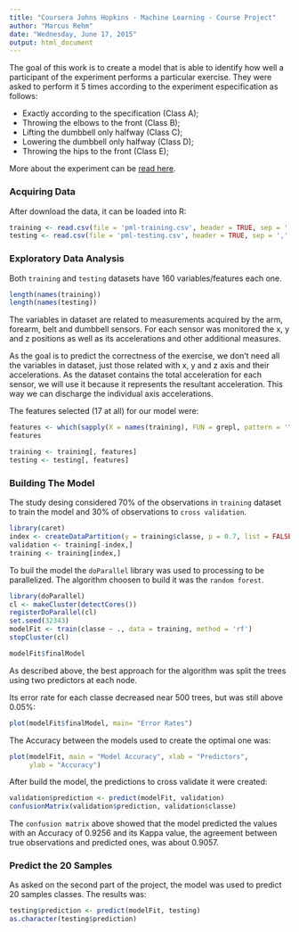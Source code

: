 ```yaml
---
title: "Coursera Johns Hopkins - Machine Learning - Course Project"
author: "Marcus Rehm"
date: "Wednesday, June 17, 2015"
output: html_document
---
```


The goal of this work is to create a model that is able to identify how well a participant of the experiment performs a particular exercise. They were asked to perform it 5 times according to the experiment especification as follows:

* Exactly according to the specification (Class A);
* Throwing the elbows to the front (Class B);
* Lifting the dumbbell only halfway (Class C);
* Lowering the dumbbell only halfway (Class D);
* Throwing the hips to the front (Class E);
 
More about the experiment can be [read here](http://groupware.les.inf.puc-rio.br/har#weight_lifting_exercises). 

### Acquiring Data
After download the data, it can be loaded into R: 
```r
training <- read.csv(file = 'pml-training.csv', header = TRUE, sep = ',', na.strings=c("NA","","#DIV/0!"))
testing <- read.csv(file = 'pml-testing.csv', header = TRUE, sep = ',', na.strings=c("NA","","#DIV/0!"))
```

### Exploratory Data Analysis
Both `training` and `testing` datasets have 160 variables/features each one.
```r
length(names(training))
length(names(testing))
```
The variables in dataset are related to measurements acquired by the arm, forearm, belt and dumbbell sensors. For each sensor was monitored the x, y and z positions as well as its accelerations and other additional measures.

As the goal is to predict the correctness of the exercise, we don't need all the variables in dataset, just those related with x, y and z axis and their accelerations. As the dataset contains the total acceleration for each sensor, we will use it because it represents the resultant acceleration. This way we can discharge the individual axis accelerations.

The features selected (17 at all) for our model were:
```r
features <- which(sapply(X = names(training), FUN = grepl, pattern = '^total_accel|gyros|classe'))
features
```

```r
training <- training[, features]
testing <- testing[, features]
```

### Building The Model
The study desing considered 70% of the observations in `training` dataset to train the model and 30% of observations to `cross validation`.

```r
library(caret)
index <- createDataPartition(y = training$classe, p = 0.7, list = FALSE)
validation <- training[-index,]
training <- training[index,]
```

To buil the model the `doParallel` library was used to processing to be parallelized. The algorithm choosen to build it was the `random forest`.

```r
library(doParallel)
cl <- makeCluster(detectCores())
registerDoParallel(cl)
set.seed(32343)
modelFit <- train(classe ~ ., data = training, method = 'rf')
stopCluster(cl)

modelFit$finalModel
```

As described above, the best approach for the algorithm was split the trees using two predictors at each node.

Its error rate for each classe decreased near 500 trees, but was still above 0.05%:
```r
plot(modelFit$finalModel, main= "Error Rates")
```

The Accuracy between the models used to create the optimal one was:
```r
plot(modelFit, main = "Model Accuracy", xlab = "Predictors", 
     ylab = "Accuracy")
```

After build the model, the predictions to cross validate it were created:
```r
validation$prediction <- predict(modelFit, validation)
confusionMatrix(validation$prediction, validation$classe)
```

The `confusion matrix` above showed that the model predicted the values with an Accuracy of 0.9256 and its Kappa value, the agreement between true observations and predicted ones, was about 0.9057.

### Predict the 20 Samples
As asked on the second part of the project, the model was used to predict 20 samples classes. The results was:
```r
testing$prediction <- predict(modelFit, testing)
as.character(testing$prediction)
```
